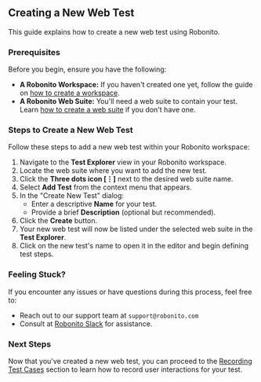 ## Creating a New Web Test

This guide explains how to create a new web test using Robonito.

### Prerequisites

Before you begin, ensure you have the following:

-   **A Robonito Workspace:** If you haven't created one yet, follow the guide on [how to create a workspace](/path/to/workspace/docs).
-   **A Robonito Web Suite:** You'll need a web suite to contain your test. Learn [how to create a web suite](/path/to/suite/docs) if you don't have one.

### Steps to Create a New Web Test

Follow these steps to add a new web test within your Robonito workspace:

1.  Navigate to the **Test Explorer** view in your Robonito workspace.
2.  Locate the web suite where you want to add the new test.
3.  Click the **Three dots icon [⋮]** next to the desired web suite name.
4.  Select **Add Test** from the context menu that appears.
5.  In the "Create New Test" dialog:
    *   Enter a descriptive **Name** for your test.
    *   Provide a brief **Description** (optional but recommended).
6.  Click the **Create** button.
7.  Your new web test will now be listed under the selected web suite in the **Test Explorer**.
8.  Click on the new test's name to open it in the editor and begin defining test steps.

### Feeling Stuck?

If you encounter any issues or have questions during this process, feel free to:

-   Reach out to our support team at `support@robonito.com`
-   Consult at [Robonito Slack](https://join.slack.com/t/robonito/shared_invite/zt-2vzwc6wol-wJUrgT4aL9~LbhiCYwdczA) for assistance.

### Next Steps

Now that you've created a new web test, you can proceed to the [Recording Test Cases](/path/to/recording/docs) section to learn how to record user interactions for your test.
